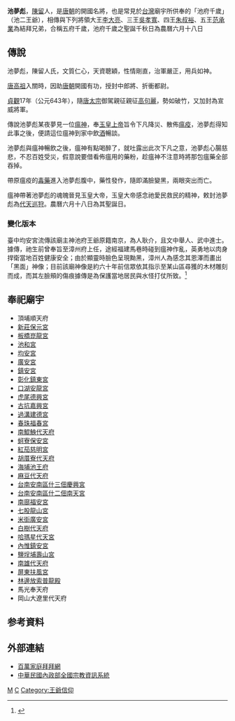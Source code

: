 {{道教}}
'''池夢彪'''，[[陳留郡|陳留]]人，是[[唐朝|唐朝]]的開國名將，也是常見於[[台灣|台灣]]廟宇所供奉的「池府千歲」（池二王爺），相傳與下列將領大王[[李大亮|李大亮]]、三王[[吳孝寬|吳孝寬]]、四王[[朱叔裕|朱叔裕]]、五王[[范承業|范承業]]為結拜兄弟，合稱五府千歲，池府千歲之聖誕千秋日為農曆六月十八日

==傳說==
池夢彪，陳留人氏，文質仁心，天資聰穎，性情剛直，治軍嚴正，用兵如神。

[[唐高祖|唐高祖]]入關時，因助[[唐朝|唐朝]]開國有功，授封中郎將、折衝都尉。

[[貞觀|貞觀]]17年（公元643年），隨[[唐太宗|唐太宗]]御駕親征親征[[高句麗|高句麗]]，勢如破竹，又加封為宣威將軍。

傳說池夢彪某夜夢見一位[[瘟神|瘟神]]，奉[[玉皇上帝|玉皇上帝]]旨令下凡降災、散佈[[瘟疫|瘟疫]]，池夢彪得知此事之後，便請這位瘟神到家中飲[[酒|酒]]暢談。

池夢彪與瘟神暢飲之後，瘟神有點喝醉了，就吐露出此次下凡之意，池夢彪心腸慈悲，不忍百姓受災，假意說要借看佈瘟用的藥粉，趁瘟神不注意時將那包瘟藥全部吞掉。

帶原瘟疫的[[毒藥|毒藥]]進入池夢彪腹中，藥性發作，隨即滿臉變黑，兩眼突出而亡。

瘟神帶著池夢彪的魂魄晉見玉皇大帝，玉皇大帝感念祂愛民救民的精神，敕封池夢彪為[[代天巡狩|代天巡狩]]。農曆六月十八日為其聖誕日。

=== 變化版本 ===
臺中均安宮流傳該廟主神池府王爺原籍南京，為人耿介，且文中舉人、武中進士。據傳，祂生前曾奉旨至漳州府上任，途經福建馬巷時碰到瘟神作亂，英勇地以肉身捍衛當地百姓健康安全；由於顯靈時臉色呈現黝黑，漳州人為感念其恩澤而畫出「黑面」神像；目前該廟神像是約六十年前信眾依其指示至某山區尋獲的木材雕刻而成，而其左臉頰的傷痕據傳是為保護當地居民與水怪打仗所致。<ref>{{Cite news|url=http://www.twtimes.com.tw/index.php?page=news&nid=318993|title=均安宮擁三寶珍貴|last=鍾麗如|first=|date=2013-04-08|work=臺灣時報|accessdate=|archive-url=https://web.archive.org/web/20161213154004/http://www.twtimes.com.tw/index.php?page=news&nid=318993|archive-date=2016-12-13|dead-url=yes}}</ref>

==奉祀廟宇==
*頂埔順天府
*[[新莊保元宮|新莊保元宮]]
*[[板橋崑龍宮|板橋崑龍宮]]
*[[池和宮|池和宮]]
*[[均安宮|均安宮]]
*[[廣安宮|廣安宮]]
*[[鎮安宮|鎮安宮]]
*[[彰化鎮東宮|彰化鎮東宮]]
*[[口湖安龍宮|口湖安龍宮]]
*[[虎尾德興宮|虎尾德興宮]]
*[[古坑嘉興宮|古坑嘉興宮]]
*[[過溝建德宮|過溝建德宮]]
*[[福春宮|春珠福春宮]]
*[[南鯤鯓代天府|南鯤鯓代天府]]
*[[蚵寮保安宮|蚵寮保安宮]]
*[[紅茄慈明宮|紅茄慈明宮]]
*[[胡厝寮代天府|胡厝寮代天府]]
*[[海埔池王府|海埔池王府]]
*[[麻豆代天府|麻豆代天府]]
*[[台南安南區什三佃慶興宮|台南安南區什三佃慶興宮]]
*[[台南安南區什二佃南天宮|台南安南區什二佃南天宮]]
*[[南廍福安宮|南廍福安宮]]
*[[七股龍山宮|七股龍山宮]]
*[[米街廣安宮|米街廣安宮]]
*[[白樹代天府|白樹代天府]]
*[[哈瑪星代天宮|哈瑪星代天宮]]
*[[內惟鎮安宮|內惟鎮安宮]]
*[[鹽埕埔壽山宮|鹽埕埔壽山宮]]
*[[南雄代天府|南雄代天府]]
*[[屏東扶風宮|屏東扶風宮]]
*[[林邊放索普龍殿|林邊放索普龍殿]]
*馬光奉天府
*岡山大遼里代天府

== 参考資料 ==
{{reflist}}

==外部連結==
*[http://www.baibai.com.tw/view-temple.asp?com_ser=1338 百萬家庭拜拜網]
*[https://religion.moi.gov.tw/Religion/FoundationTemple?ci=1 中華民國內政部全國宗教資訊系統] {{Wayback|url=https://religion.moi.gov.tw/Religion/FoundationTemple?ci=1 |date=20180201115555 }}

[[Category:池姓|M]]
[[Category:唐朝军事人物|C]]
[[Category:王爺信仰|Category:王爺信仰]]